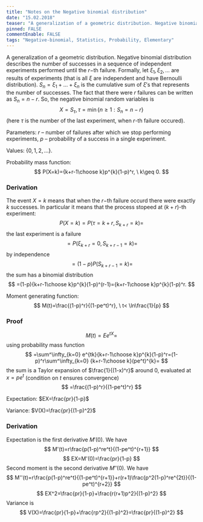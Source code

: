 ```yaml
---
title: "Notes on the Negative binomial distribution"
date: "15.02.2018"
teaser: "A generalization of a geometric distribution. Negative binomial distribution describes the number of successes in a sequence of independent experiments performed until the  $r-$th failure"
pinned: FALSE
commentEnable: FALSE
tags: "Negative-binomial, Statistics, Probability, Elementary"
---
```


A generalization of a geometric distribution. Negative binomial distribution describes the number of successes in a sequence of independent experiments performed until the  $r-$th failure. Formally, let $\xi_1,\xi_2,\ldots$ are results of experiments (that is all $\xi$ are independent and have Bernoulli distribution). $S_n=\xi_1+\ldots+\xi_n$ is the cumulative sum of $\xi'$s that represents the number of successes. The fact that there were $r$ failures can be written as $S_n=n-r.$ So, the negative binomial random variables is 
$$
X=S_\tau, \tau=\min\{n\geq 1:S_n=n-r\}
$$
(here $\tau$ is the number of the last experiment, when $r$-th failure occured).


Parameters: $r$ -- number of failures after which we stop performing experiments, $p$ -- probability of a success in a single experiment.

Values: $\{0,1,2,\ldots\}.$

Probability mass function:
$$
P(X=k)={k+r-1\choose k}p^{k}(1-p)^r, \ k\geq 0.
$$

### Derivation

The event $X=k$ means that when the $r-$th failure occurd there were exactly $k$ successes. In particular it means that the process stopeed at $(k+r)$-th experiment:
$$
P(X=k)=P(\tau=k+r, S_{k+r}=k)=
$$
the last experiment is a failure
$$
=P(\xi_{k+r}=0, S_{k+r-1}=k)=
$$
by independence
$$
=(1-p)P(S_{k+r-1}=k)=
$$
the sum has a binomial distribution
$$
=(1-p){k+r-1\choose k}p^{k}(1-p)^(r-1)={k+r-1\choose k}p^{k}(1-p)^r.
$$


Moment generating function:
$$
M(t)=\frac{(1-p)^r}{(1-pe^t)^r}, \ t<
\ln\frac{1}{p}
$$


### Proof

$$
M(t)=Ee^{tX}=
$$
using probability mass function
$$
=\sum^\infty_{k=0} e^{tk}{k+r-1\choose k}p^{k}(1-p)^r=(1-p)^r\sum^\infty_{k=0} {k+r-1\choose k}(pe^t)^{k}=
$$
the sum is a Taylor expansion of $\frac{1}{(1-x)^r}$ around $0,$ evaluated at $x=pe^t$ (condition on $t$ ensures convergence)
$$
=\frac{(1-p)^r}{(1-pe^t)^r}
$$

Expectation: $EX=\frac{pr}{1-p}$

Variance: $V(X)=\frac{pr}{(1-p)^2}$

### Derivation

Expectation is the first derivative $M'(0).$ We have 
$$
M'(t)=r\frac{p(1-p)^re^t}{(1-pe^t)^{r+1}}
$$
$$
EX=M'(0)=\frac{pr}{1-p}
$$
Second moment is the second derivative $M''(0).$ We have 
$$
M''(t)=r\frac{p(1-p)^re^t}{(1-pe^t)^{r+1}}+r(r+1)\frac{p^2(1-p)^re^{2t}}{(1-pe^t)^{r+2}}
$$
$$
EX^2=\frac{pr}{1-p}+\frac{r(r+1)p^2}{(1-p)^2}
$$
Variance is 
$$
V(X)=\frac{pr}{1-p}+\frac{rp^2}{(1-p)^2}=\frac{pr}{(1-p)^2}
$$


